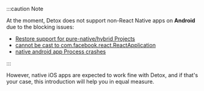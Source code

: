 :::caution Note

At the moment, Detox does not support non-React Native apps on **Android** due to the blocking issues:

* [Restore support for pure-native/hybrid Projects](https://github.com/wix/Detox/issues/2543)
* [cannot be cast to com.facebook.react.ReactApplication](https://github.com/wix/Detox/issues/1220)
* [native android app Process crashes](https://github.com/wix/Detox/issues/1093)

:::

However, native iOS apps are expected to work fine with Detox, and if that's your case, this introduction will help you in equal measure.

